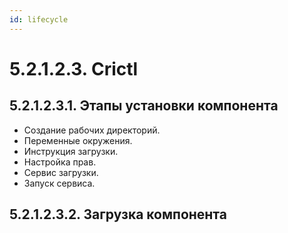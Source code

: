 ```yaml
---
id: lifecycle
---
```


# 5.2.1.2.3. Crictl


## 5.2.1.2.3.1. Этапы установки компонента
- Создание рабочих директорий.
- Переменные окружения.
- Инструкция загрузки.
- Настройка прав.
- Сервис загрузки.
- Запуск сервиса.

## 5.2.1.2.3.2. Загрузка компонента
<DownloadBIN/>
